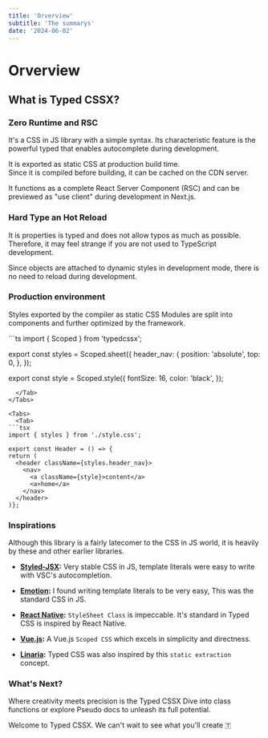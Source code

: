 ```yaml
---
title: 'Orverview'
subtitle: 'The summarys'
date: '2024-06-02'
---
```


<TocBot />

# Orverview

## What is Typed CSSX?

### Zero Runtime and RSC

It's a CSS in JS library with a simple syntax. Its characteristic feature is the powerful typed that enables autocomplete during development.

It is exported as static CSS at production build time.  
Since it is compiled before building, it can be cached on the CDN server.

It functions as a complete React Server Component (RSC) and can be previewed as "use client" during development in Next.js.

### Hard Type an Hot Reload

It is properties is typed and does not allow typos as much as possible.  
Therefore, it may feel strange if you are not used to TypeScript development.

Since objects are attached to dynamic styles in development mode, there is no need to reload during development.

### Production environment

Styles exported by the compiler as static CSS Modules are split into components and further optimized by the framework.

<Tabs>
  <Tab>
```ts
import { Scoped } from 'typedcssx';

export const styles = Scoped.sheet({
  header_nav: {
    position: 'absolute',
    top: 0,
  },
});

export const style = Scoped.style({
  fontSize: 16,
  color: 'black',
});
```
  </Tab>
</Tabs>

<Tabs>
  <Tab>
```tsx
import { styles } from './style.css';

export const Header = () => {
return (
  <header className={styles.header_nav}>
    <nav>
      <a className={style}>content</a>
      <a>home</a>
    </nav>
  </header>
)};

```
  </Tab>
</Tabs>

### Inspirations

Although this library is a fairly latecomer to the CSS in JS world, it is heavily by these and other earlier libraries.

- **[Styled-JSX](https://styled-system.com/):** Very stable CSS in JS, template literals were easy to write with VSC's autocompletion.

- **[Emotion](https://emotion.sh/docs/introduction/):** I found writing template literals to be very easy, This was the standard CSS in JS.

- **[React Native](https://reactnative.dev/):** `StyleSheet Class` is impeccable. It's standard in Typed CSS is inspired by React Native.

- **[Vue.js](https://vuejs.org/):** A Vue.js `Scoped CSS` which excels in simplicity and directness.

- **[Linaria](https://github.com/callstack/linaria):** Typed CSS was also inspired by this `static extraction` concept.

### What's Next?

Where creativity meets precision is the Typed CSSX Dive into class functions or explore Pseudo docs to unleash its full potential.

Welcome to Typed CSSX. We can't wait to see what you'll create 🇹
